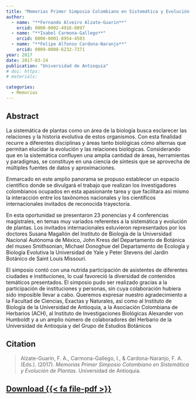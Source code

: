 ```yaml
---
title: "Memorias Primer Simposio Colombiano en Sistemática y Evolución de Plantas"
author:
  - name: "**Fernando Alveiro Alzate-Guarin**"
    orcid: 0000-0002-4916-8897
  - name: "**Isabel Carmona-Gallego**"
    orcid: 0000-0001-8954-4503
  - name: "**Felipe Alfonso Cardona-Naranjo**"
    orcid: 0009-0008-6232-7371
year: 2017
date: 2017-03-24
publication: "Universidad de Antioquia"
# doi: https:
# materials: 

categories:
  - Memorias
---
```


## Abstract

La sistemática de plantas como un área de la biología busca esclarecer las relaciones y la historia evolutiva de estos organismos. Con esta finalidad recurre a diferentes disciplinas y áreas tanto biológicas cómo alternas que permitan elucidar la evolución y las relaciones biológicas. Considerando que en la sistemática confluyen una amplia cantidad de áreas, herramientas y paradigmas, se constituye en una ciencia de síntesis que se aprovecha de múltiples fuentes de datos y aproximaciones.

Enmarcado en este amplio panorama se propuso establecer un espacio científico donde se divulgará el trabajo que realizan los investigadores colombianos ocupados en esta apasionante tarea y que facilitara así mismo la interacción entre los taxónomos nacionales y los científicos internacionales invitados de reconocida trayectoria.

En esta oportunidad se presentaron 23 ponencias y 4 conferencias magistrales, en temas muy variados referentes a la sistemática y evolución de plantas. Los invitados internacionales estuvieron representados por los doctores Susana Magallón del Instituto de Biología de la Universidad Nacional Autónoma de México, John Kress del Departamento de Botánica del museo Smithsonian, Michael Donoghue del Departamento de Ecología y Biología Evolutiva la Universidad de Yale y Peter Stevens del Jardín Botánico de Saint Louis Missouri.

El simposio contó con una nutrida participación de asistentes de diferentes ciudades e instituciones, lo cual favoreció la diversidad de contenidos temáticos presentados. El simposio pudo ser realizado gracias a la participación de instituciones y personas, sin cuya colaboración hubiera sido imposible llevar a cabo. Queremos expresar nuestro agradecimiento a la Facultad de Ciencias, Exactas y Naturales, así como al Instituto de Biología de la Universidad de Antioquia, a la Asociación Colombiana de Herbarios (ACH), al Instituto de Investigaciones Biológicas Alexander von Humboldt y a un amplio número de colaboradores del Herbario de la Universidad de Antioquia y del Grupo de Estudios Botánicos

## Citation

> Alzate-Guarin, F. A., Carmona-Gallego, I., & Cardona-Naranjo, F. A. (Eds.). (2017). *Memorias Primer Simposio Colombiano en Sistemática y Evolución de Plantas*. Universidad de Antioquia.

## [Download {{< fa file-pdf >}}](/resources/books/memorias_primer-simposio-colombiano-sistematica-evolucion-plantas.pdf)